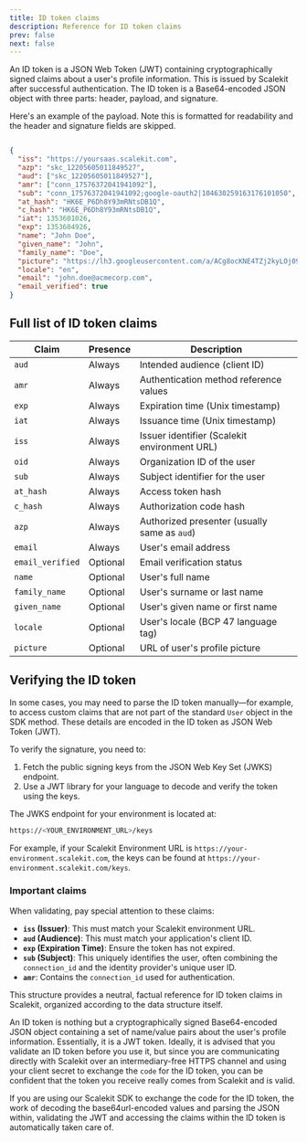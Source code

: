 ```yaml
---
title: ID token claims
description: Reference for ID token claims
prev: false
next: false
---
```


An ID token is a JSON Web Token (JWT) containing cryptographically signed claims about a user's profile information. This is issued by Scalekit after successful authentication. The ID token is a Base64-encoded JSON object with three parts: header, payload, and signature.

Here's an example of the payload. Note this is formatted for readability and the header and signature fields are skipped.

```json title="Sample IdToken payload"

{
  "iss": "https://yoursaas.scalekit.com",
  "azp": "skc_12205605011849527",
  "aud": ["skc_12205605011849527"],
  "amr": ["conn_17576372041941092"],
  "sub": "conn_17576372041941092;google-oauth2|104630259163176101050",
  "at_hash": "HK6E_P6Dh8Y93mRNtsDB1Q",
  "c_hash": "HK6E_P6Dh8Y93mRNtsDB1Q",
  "iat": 1353601026,
  "exp": 1353604926,
  "name": "John Doe",
  "given_name": "John",
  "family_name": "Doe",
  "picture": "https://lh3.googleusercontent.com/a/ACg8ocKNE4TZj2kyLOj094kie_gDlUyU7JCZtbaiEma17URCEf=s96-c",
  "locale": "en",
  "email": "john.doe@acmecorp.com",
  "email_verified": true
}
```

## Full list of ID token claims

| Claim                                                              | Presence | Description                                  |
| ------------------------------------------------------------------ | -------- | -------------------------------------------- |
| `aud`            | Always   | Intended audience (client ID)                |
| `amr`            | Always   | Authentication method reference values       |
| `exp`            | Always   | Expiration time (Unix timestamp)             |
| `iat`            | Always   | Issuance time (Unix timestamp)               |
| `iss`            | Always   | Issuer identifier (Scalekit environment URL) |
| `oid`            | Always   | Organization ID of the user                  |
| `sub`            | Always   | Subject identifier for the user              |
| `at_hash`        | Always   | Access token hash                            |
| `c_hash`         | Always   | Authorization code hash                      |
| `azp`            | Always   | Authorized presenter (usually same as `aud`) |
| `email`          | Always   | User's email address                         |
| `email_verified` | Optional | Email verification status                    |
| `name`           | Optional | User's full name                             |
| `family_name`    | Optional | User's surname or last name                  |
| `given_name`     | Optional | User's given name or first name              |
| `locale`         | Optional | User's locale (BCP 47 language tag)          |
| `picture`        | Optional | URL of user's profile picture                |

## Verifying the ID token

In some cases, you may need to parse the ID token manually—for example, to access custom claims that are not part of the standard `User` object in the SDK method. These details are encoded in the ID token as JSON Web Token (JWT).

To verify the signature, you need to:

1.  Fetch the public signing keys from the JSON Web Key Set (JWKS) endpoint.
2.  Use a JWT library for your language to decode and verify the token using the keys.

The JWKS endpoint for your environment is located at:

```sh
https://<YOUR_ENVIRONMENT_URL>/keys
```

For example, if your Scalekit Environment URL is `https://your-environment.scalekit.com`, the keys can be found at `https://your-environment.scalekit.com/keys`.

### Important claims

When validating, pay special attention to these claims:

-   **`iss` (Issuer)**: This must match your Scalekit environment URL.
-   **`aud` (Audience)**: This must match your application's client ID.
-   **`exp` (Expiration Time)**: Ensure the token has not expired.
-   **`sub` (Subject)**: This uniquely identifies the user, often combining the `connection_id` and the identity provider's unique user ID.
-   **`amr`**: Contains the `connection_id` used for authentication.

This structure provides a neutral, factual reference for ID token claims in Scalekit, organized according to the data structure itself.

An ID token is nothing but a cryptographically signed Base64-encoded JSON object containing a set of name/value pairs about the user's profile information. Essentially, it is a JWT token. Ideally, it is advised that you validate an ID token before you use it, but since you are communicating directly with Scalekit over an intermediary-free HTTPS channel and using your client secret to exchange the `code` for the ID token, you can be confident that the token you receive really comes from Scalekit and is valid.

If you are using our Scalekit SDK to exchange the code for the ID token, the work of decoding the base64url-encoded values and parsing the JSON within, validating the JWT and accessing the claims within the ID token is automatically taken care of.
